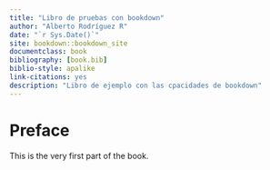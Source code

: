 ```yaml
--- 
title: "Libro de pruebas con bookdown"
author: "Alberto Rodríguez R"
date: "`r Sys.Date()`"
site: bookdown::bookdown_site
documentclass: book
bibliography: [book.bib]
biblio-style: apalike
link-citations: yes
description: "Libro de ejemplo con las cpacidades de bookdown"
---
```


# Preface {-}

This is the very first part of the book.
